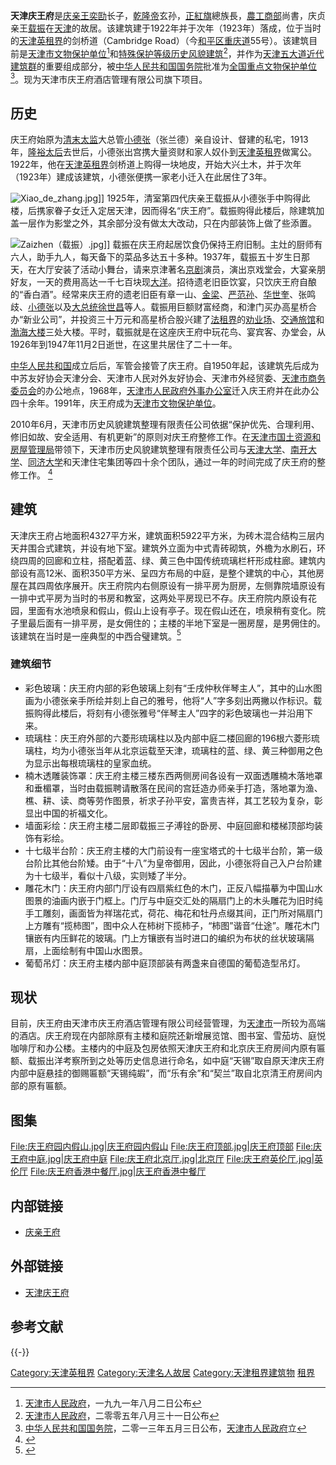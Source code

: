 {{文物保护单位
| 级别 = 全国
| 名称 = 天津五大道近代建筑群<br /><span style="font-size:smaller;">庆王府旧址</span>
| 图片 = [[File:庆王府全景.jpg|200px]]
| 编号 = 7-1627
| 分类 = 近现代重要史迹及代表性建筑
| 时代 = 民国
| 所在 = [[天津市|天津市]][[和平区_(天津市)|和平区]]
| 登录 = 2013年
}}
'''天津庆王府'''是[[庆亲王|庆亲王]][[爱新觉罗奕劻|奕劻]]长子，[[乾隆帝|乾隆帝]]玄孙，[[正紅旗|正紅旗]]總族長，[[農工商部|農工商部]]尚書，庆贞亲王[[载振|载振]]在[[天津|天津]]的故居。该建筑建于1922年并于次年（1923年）落成，位于当时的[[天津英租界|天津英租界]]的剑桥道（Cambridge Road）（今[[和平区_(天津市)|和平区]][[重庆道|重庆道]]55号）。该建筑目前是[[天津市文物保护单位|天津市文物保护单位]]<ref>[[天津市人民政府|天津市人民政府]]，一九九一年八月二日公布</ref>和[[天津历史风貌建筑|特殊保护等级历史风貌建筑]]<ref>[[天津市人民政府|天津市人民政府]]，二零零五年八月三十一日公布</ref>，并作为[[五大道|天津五大道近代建筑群]]的重要组成部分，被[[中华人民共和国国务院|中华人民共和国国务院]]批准为[[天津全国重点文物保护单位列表|全国重点文物保护单位]]<ref>[[中华人民共和国国务院|中华人民共和国国务院]]，二零一三年五月三日公布，[[天津市人民政府|天津市人民政府]]立</ref>。现为天津市庆王府酒店管理有限公司旗下项目。
　
== 历史 ==
{{文物保护单位
| 级别 = 省级
| 省区市 = 天津市
| 名称 = 庆王府
| 图片 = [[File:庆王府入口处十七级半台阶.jpg|200px]]
| 编号 = 2-19
| 分类 = 古建筑及历史纪念建筑物
| 时代 = 1925年
| 所在 = [[天津市|天津市]][[和平区_(天津市)|和平区]]
| 登录 = 1991年8月2日
}}

庆王府始原为[[清末|清末]][[太监|太监]]大总管[[小德张|小德张]]（张兰德）亲自设计、督建的私宅，1913年，[[隆裕太后|隆裕太后]]去世后，小德张出宫携大量资财和家人奴仆到[[天津英租界|天津英租界]]做寓公。1922年，他在[[天津英租界|天津英租界]]剑桥道上购得一块地皮，开始大兴土木，并于次年（1923年）建成该建筑，小德张便携一家老小迁入在此居住了3年。

[[File:Xiao_de_zhang.jpg|thumb]]]]
1925年，清室第四代庆亲王载振从小德张手中购得此楼，后携家眷子女迁入定居天津，因而得名“庆王府”。载振购得此楼后，除建筑加盖一层作为影堂之外，其余部分没有做太大改动，只在内部装饰上做了些添置。

[[File:Zaizhen（载振）.jpg|thumb]]]]
载振在庆王府起居饮食仍保持王府旧制。主灶的厨师有六人，助手九人，每天备下的菜品多达五十多种。1937年，载振五十岁生日那天，在大厅安装了活动小舞台，请来京津著名[[京剧|京剧]]演员，演出京戏堂会，大宴亲朋好友，一天的费用高达一千七百块现[[大洋|大洋]]。招待遗老旧臣饮宴，只饮庆王府自酿的“香白酒”。经常来庆王府的遗老旧臣有章一山、[[金梁|金梁]]、[[严范孙|严范孙]]、[[华世奎|华世奎]]、张鸣歧、[[小德张|小德张]]以及[[中華民國大总统|大总统]][[徐世昌|徐世昌]]等人。载振用巨额财富经商，和津门买办高星桥合办“新业公司”，并投资三十万元和高星桥合股兴建了[[天津法租界|法租界]]的[[天津劝业场|劝业场]]、[[天津交通饭店大楼|交通旅馆]]和[[渤海大楼|渤海大楼]]三处大楼。平时，载振就是在这座庆王府中玩花鸟、宴宾客、办堂会，从1926年到1947年11月2日逝世，在这里共居住了二十一年。

[[中华人民共和国|中华人民共和国]]成立后后，军管会接管了庆王府。自1950年起，该建筑先后成为中苏友好协会天津分会、天津市人民对外友好协会、天津市外经贸委、[[天津市商务委员会|天津市商务委员会]]的办公地点，1968年，[[天津市人民政府外事办公室|天津市人民政府外事办公室]]迁入庆王府并在此办公四十余年。1991年，庆王府成为[[天津市文物保护单位|天津市文物保护单位]]。

2010年6月，天津市历史风貌建筑整理有限责任公司依据“保护优先、合理利用、修旧如故、安全适用、有机更新”的原则对庆王府整修工作。在[[天津市国土资源和房屋管理局|天津市国土资源和房屋管理局]]带领下，天津市历史风貌建筑整理有限责任公司与[[天津大学|天津大学]]、[[南开大学|南开大学]]、[[同济大学|同济大学]]和天津住宅集团等四十余个团队，通过一年的时间完成了庆王府的整修工作。
<ref>{{Cite web |url=http://www.qingwangfu.com/news_1.aspx |title=庆王府官网首页/关于王府/王府简介 |access-date=2014-01-21 |archive-url=https://web.archive.org/web/20140201210654/http://www.qingwangfu.com/news_1.aspx |archive-date=2014-02-01 |dead-url=yes }}</ref>

== 建筑 ==
{{天津历史风貌建筑
| 省区市 = 天津市
| 名称 = 庆王府
| 图片 = [[File:原庆王府铭牌.jpg|200px]]
| 编号 = 0110035
| 等级 = 特殊保护
| 时代 = 1923年
| 所在 = [[天津市|天津市]][[和平区_(天津市)|和平区]]
| 公布 = 2005年8月31日
}}
天津庆王府占地面积4327平方米，建筑面积5922平方米，为砖木混合结构三层内天井围合式建筑，并设有地下室。建筑外立面为中式青砖砌筑，外檐为水刷石，环绕四周的回廊和立柱，搭配着蓝、绿、黄三色中国传统琉璃栏杆形成柱廊。建筑内部设有高12米、面积350平方米、呈四方布局的中庭，是整个建筑的中心，其他房屋在其四周依序展开。庆王府院内右侧原设有一排平房为厨房，左侧靠院墙原设有一排中式平房为当时的书房和教室，这两处平房现已不存。庆王府院内原设有花园，里面有水池喷泉和假山，假山上设有亭子。现在假山还在，喷泉稍有变化。院子里最后面有一排平房，是女佣住的；主楼的半地下室是一圈房屋，是男佣住的。该建筑在当时是一座典型的中西合璧建筑。<ref>{{Cite web |url=http://epaper.tianjinwe.com/tjrb/tjrb/2012-06/18/content_6691575.htm |title=庆王府：渗入高墙深院的历史 |access-date=2014-01-21 |archive-url=https://web.archive.org/web/20140201195429/http://epaper.tianjinwe.com/tjrb/tjrb/2012-06/18/content_6691575.htm |archive-date=2014-02-01 |dead-url=yes }}</ref>

=== 建筑细节 ===
* 彩色玻璃：庆王府内部的彩色玻璃上刻有“壬戌仲秋伴琴主人”，其中的山水图画为小德张亲手所绘并刻上自己的雅号，他将“人”字多刻出两撇以作标识。载振购得此楼后，将刻有小德张雅号“伴琴主人”四字的彩色玻璃也一并沿用下来。
* 琉璃柱：庆王府外部的六菱形琉璃柱以及内部中庭二楼回廊的196根六菱形琉璃柱，均为小德张当年从北京运载至天津，琉璃柱的蓝、绿、黄三种御用之色为显示出每根琉璃柱的皇家血统。
* 楠木透雕装饰罩：庆王府主楼三楼东西两侧房间各设有一双面透雕楠木落地罩和垂楣罩，当时由载振聘请散落在民间的宫廷造办师亲手打造，落地罩为渔、樵、耕、读、商等劳作图景，祈求子孙平安，富贵吉祥，其工艺较为复杂，彰显出中国的祈福文化。
* 墙面彩绘：庆王府主楼二层即载振三子溥铨的卧房、中庭回廊和楼梯顶部均装饰有彩绘。
* 十七级半台阶：庆王府主楼的大门前设有一座宝塔式的十七级半台阶，第一级台阶比其他台阶矮。由于“十八”为皇帝御用，因此，小德张将自己入户台阶建为十七级半，看似十八级，实则矮了半分。
* 雕花木门：庆王府内部门厅设有四扇紫红色的木门，正反八幅描摹为中国山水图景的油画内嵌于门框上。门厅与中庭交汇处的隔扇门上的木头雕花为旧时纯手工雕刻，画面皆为祥瑞花式，荷花、梅花和牡丹点缀其间，正门所对隔扇门上方雕有“揽柿图”，图中众人在柿树下揽柿子，“柿图”谐音“仕途”。雕花木门镶嵌有内压鲜花的玻璃。门上方镶嵌有当时进口的编织为布状的丝状玻璃隔扇，上面绘制有中国山水图景。
* 葡萄吊灯：庆王府主楼内部中庭顶部装有两盏来自德国的葡萄造型吊灯。

== 现状 ==
{{Infobox Company
| company_name = 天津市庆王府酒店管理有限公司
| company_name_en = 
| company_logo =
| company_type = 
| foundation = 2012年
| location = [[天津市|天津市]][[和平区_(天津市)|和平区]]
| telephone_no = 
| key_people = 
| industry = 酒店业
| products = 酒店和客房
| revenue = 
| operating_income = 
| profit = 
| earnings_per_share = 
| num_employees =
| parent =
| subsid = 
| company_slogan = 
| homepage = 
| footnotes =
}}
目前，庆王府由天津市庆王府酒店管理有限公司经营管理，为[[天津市|天津市]]一所较为高端的酒店。庆王府现在内部除原有主楼和庭院还新增展览馆、图书室、雪茄坊、庭悦咖啡厅和办公楼。主楼内的中庭及包房依照天津庆王府和北京庆王府房间内原有匾额、载振出洋考察所到之处等历史信息进行命名，如中庭“天锡”取自原天津庆王府内部中庭悬挂的御赐匾额“天锡纯嘏”，而“乐有余”和“契兰”取自北京清王府房间内部的原有匾额。

== 图集 ==
<gallery>
File:庆王府园内假山.jpg|庆王府园内假山
File:庆王府顶部.jpg|庆王府顶部
File:庆王府中庭.jpg|庆王府中庭
File:庆王府北京厅.jpg|北京厅
File:庆王府英伦厅.jpg|英伦厅
File:庆王府香港中餐厅.jpg|庆王府香港中餐厅
</gallery>

== 内部链接 ==
* [[庆亲王府|庆亲王府]]

== 外部链接 ==
* [https://web.archive.org/web/20140201205552/http://www.qingwangfu.com/ 天津庆王府]

== 参考文献 ==
{{reflist}}

{{-}}
{{天津市名人故居}}
{{天津市文物保护单位}}

[[Category:天津英租界|Category:天津英租界]]
[[Category:天津名人故居|Category:天津名人故居]]
[[Category:天津租界建筑物|Category:天津租界建筑物]]
[[Category:中国近代建筑|租界]]